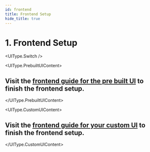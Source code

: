 ```yaml
---
id: frontend 
title: Frontend Setup
hide_title: true
---
```



# 1. Frontend Setup

<UIType.Switch />

<UIType.PrebuiltUIContent>

## Visit the [frontend guide for the pre built UI](../../pre-built-ui/setup/frontend) to finish the frontend setup.

</UIType.PrebuiltUIContent>

<UIType.CustomUIContent>

## Visit the [frontend guide for your custom UI](../../custom-ui/init/frontend) to finish the frontend setup.

</UIType.CustomUIContent>

